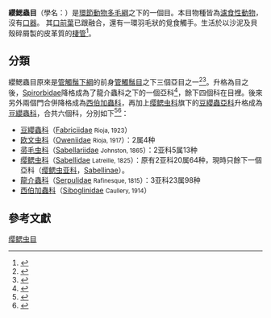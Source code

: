 {{Automatic Taxobox
| taxon = Sabellida
| authority = 
| image      = Bispira sp. (Tubeworm).jpg
| subdivision_ranks = [[科_(生物)|科]]
| subdivision = [[#分類|見內文]]
}}
'''纓鰓蟲目'''（學名：{{lang|la|'''Sabellida'''}}）是[[環節動物|環節動物]][[多毛綱|多毛綱]]之下的一個目。本目物種皆為[[濾食性動物|濾食性動物]]，沒有[[口器|口器]]。
其[[口前葉|口前葉]]已跟{{le|圍口節|peristomium}}融合，還有一環羽毛狀的覓食觸手。生活於以沙泥及貝殼碎屑製的皮革質的[[棲管|棲管]]<ref>{{cite web |url=http://webs.lander.edu/rsfox/invertebrates/eudistylia.html |title=Invertebrate Anatomy OnLine |language=en |deadurl=yes |archiveurl=https://web.archive.org/web/20110801233403/http://webs.lander.edu/rsfox/invertebrates/eudistylia.html |archivedate=2011-08-01 }}</ref>。

==分類==
纓鰓蟲目原來是[[管觸鬚下綱|管觸鬚下綱]]的前身[[管觸鬚目|管觸鬚目]]之下三個亞目之一<ref name="WoRMS_154974">{{cite WoRMS |id=154974 |title=Canalipalpata |date=2014-02-18 |last=Read |first=Geoffrey |accessdate=2016-03-05 }}</ref><ref>{{cite journal |last1=Rouse |first1=G.W. |last2=Fauchald |first2=Kristian |authorlink2=克里斯蒂安·法乌查尔德 |year=1997 |title=Cladistics and polychaetes. |journal=Zoologica Scripta |volume=26|issue=2 |url=http://dx.doi.org/10.1111/j.1463-6409.1997.tb00412.x|doi=10.1111/j.1463-6409.1997.tb00412.x |page=162 |language=en }}</ref>。升格為目之後，[[Spirorbidae|Spirorbidae]]降格成為了龍介蟲科之下的一個亞科<ref name="WoRMS_989">{{cite WoRMS |id=989 |title=Spirorbinae Chamberlin, 1919 |date=2010-03-03 |last=Read |first=Geoffrey |accessdate=2016-03-05 }}</ref>，餘下四個科在目裡。後來另外兩個門合併降格成為[[西伯加蟲科|西伯加蟲科]]，再加上[[缨鳃虫科|缨鳃虫科]]旗下的[[豆纓蟲亞科|豆纓蟲亞科]]升格成為[[豆纓蟲科|豆纓蟲科]]，合共六個科，分別如下<ref name="WoRMS_901">{{cite WoRMS |id=901 |title=Sabellida |date=2010-03-03 |last=Read |first=Geoffrey |accessdate=2016-03-05 }}</ref><ref>{{cite book |url=http://www.booksee.com.cn/6697787/ |title=無脊椎動物 環節動物門 多毛綱(三) 纓鰓蟲目-中國動物志-第五十四卷 |deadurl=yes |archiveurl=https://web.archive.org/web/20160329042947/http://www.booksee.com.cn/6697787/ |archivedate=2016-03-29 }}</ref>：
*[[豆纓蟲科|豆纓蟲科]]（[[Fabriciidae|Fabriciidae]] <small>Rioja, 1923</small>）
*[[欧文虫科|欧文虫科]]（[[Oweniidae|Oweniidae]] <small>Rioja, 1917</small>）：2属4种
*[[帚毛虫科|帚毛虫科]]（[[Sabellariidae|Sabellariidae]] <small>Johnston, 1865</small>）：2亚科5属13种
*[[缨鳃虫科|缨鳃虫科]]（[[Sabellidae|Sabellidae]] <small>Latreille, 1825</small>）：原有2亚科20属64种，現時只餘下一個亞科（[[缨鳃虫亚科|缨鳃虫亚科]]，[[Sabellinae|Sabellinae]]）。
*[[龍介蟲科|龍介蟲科]]（[[Serpulidae|Serpulidae]] <small>Rafinesque, 1815</small>）：3亚科23属98种
*[[西伯加蟲科|西伯加蟲科]]（[[Siboglinidae|Siboglinidae]] <small>Caullery, 1914</small>）

==參考文獻==
{{reflist}}

{{Commonscat|Sabellida}}
{{Taxonbar}}
[[Category:缨鳃虫目|]]